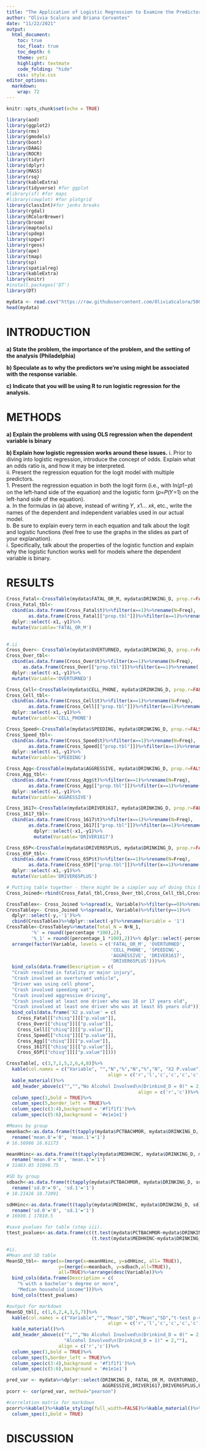 ```yaml
---
title: "The Application of Logistic Regression to Examine the Predictors of Car Crashes Caused by Alcohol"
author: "Olivia Scalora and Briana Cervantes"
date: "11/22/2021"
output:
  html_document:
    toc: true 
    toc_float: true 
    toc_depth: 6
    theme: yeti
    highlight: textmate
    code_folding: "hide"
    css: style.css
editor_options: 
  markdown: 
    wrap: 72
---
```


```r

knitr::opts_chunk$set(echo = TRUE)

library(aod)
library(ggplot2)
library(rms)
library(gmodels)
library(boot)
library(DAAG)
library(ROCR)
library(tidyr)
library(dplyr)
library(MASS)
library(rsq)
library(kableExtra)
library(tidyverse) #for ggplot
#library(sf) #for maps
#library(cowplot) #for plotgrid
library(classInt)#for jenks breaks
library(rgdal)
library(RColorBrewer)
library(broom)
library(maptools)
library(spdep)
library(spgwr)
library(rgeos)
library(ape)
library(tmap)
library(sp)
library(spatialreg)
library(kableExtra)
library(knitr)
#install.packages('DT')
library(DT)

mydata <- read.csv("https://raw.githubusercontent.com/OliviaScalora/500_Homework_3/main/Logistic Regression Data.csv")
head(mydata)

```

# INTRODUCTION

**a) State the problem, the importance of the problem, and the setting of the analysis (Philadelphia)**

**b) Speculate as to why the predictors we’re using might be associated with the response variable.**

**c) Indicate that you will be using R to run logistic regression for the analysis.**

# METHODS

**a) Explain the problems with using OLS regression when the dependent variable is binary**

**b) Explain how logistic regression works around these issues.**
  i. Prior to diving into logistic regression, introduce the concept of odds. Explain what an odds ratio is, and how it may be interpreted.  
  ii. Present the regression equation for the logit model with multiple predictors.  
    1. Present the regression equation in both the logit form (i.e., with ln(𝑝1−𝑝) on the left-hand side of the equation) and the logistic form (𝑝=𝑃(𝑌=1) on the left-hand side of the equation).  
    a. In the formulas in (a) above, instead of writing 𝑌, 𝑥1… 𝑥𝑘, etc., write the names of the dependent and independent variables used in our actual model.  
    b. Be sure to explain every term in each equation and talk about the logit and logistic functions (feel free to use the graphs in the slides as part of your explanation).  
  i. Specifically, talk about the properties of the logistic function and explain why the logistic function works well for models where the dependent variable is binary.  

# RESULTS

```r
Cross_Fatal<-CrossTable(mydata$FATAL_OR_M, mydata$DRINKING_D, prop.r=FALSE, prop.t=FALSE, prop.chisq=FALSE, chisq=TRUE)
Cross_Fatal_tbl<-
  cbind(as.data.frame(Cross_Fatal$t)%>%filter(x==1)%>%rename(N=Freq),
        as.data.frame(Cross_Fatal[["prop.tbl"]])%>%filter(x==1)%>%rename('percentage'=Freq,x1=x,y1=y))%>%
  dplyr::select(-x1,-y1)%>%
  mutate(Variable='FATAL_OR_M')
         

#.ii
Cross_Over<- CrossTable(mydata$OVERTURNED, mydata$DRINKING_D, prop.r=FALSE, prop.t=FALSE, prop.chisq=FALSE, chisq=TRUE)
Cross_Over_tbl<-
  cbind(as.data.frame(Cross_Over$t)%>%filter(x==1)%>%rename(N=Freq),
      as.data.frame(Cross_Over[["prop.tbl"]])%>%filter(x==1)%>%rename('percentage'=Freq,x1=x,y1=y))%>%
  dplyr::select(-x1,-y1)%>%
  mutate(Variable='OVERTURNED')

Cross_Cell<-CrossTable(mydata$CELL_PHONE, mydata$DRINKING_D, prop.r=FALSE, prop.t=FALSE, prop.chisq=FALSE, chisq=TRUE)
Cross_Cell_tbl<-
  cbind(as.data.frame(Cross_Cell$t)%>%filter(x==1)%>%rename(N=Freq),
        as.data.frame(Cross_Cell[["prop.tbl"]])%>%filter(x==1)%>%rename('percentage'=Freq,x1=x,y1=y))%>%
  dplyr::select(-x1,-y1)%>%
  mutate(Variable='CELL_PHONE')

Cross_Speed<-CrossTable(mydata$SPEEDING, mydata$DRINKING_D, prop.r=FALSE, prop.t=FALSE, prop.chisq=FALSE, chisq=TRUE)
Cross_Speed_tbl<-
  cbind(as.data.frame(Cross_Speed$t)%>%filter(x==1)%>%rename(N=Freq),
        as.data.frame(Cross_Speed[["prop.tbl"]])%>%filter(x==1)%>%rename('percentage'=Freq,x1=x,y1=y))%>%
  dplyr::select(-x1,-y1)%>%
  mutate(Variable='SPEEDING')

Cross_Agg<-CrossTable(mydata$AGGRESSIVE, mydata$DRINKING_D, prop.r=FALSE, prop.t=FALSE, prop.chisq=FALSE, chisq=TRUE)
Cross_Agg_tbl<-
  cbind(as.data.frame(Cross_Agg$t)%>%filter(x==1)%>%rename(N=Freq),
        as.data.frame(Cross_Agg[["prop.tbl"]])%>%filter(x==1)%>%rename('percentage'=Freq,x1=x,y1=y))%>%
  dplyr::select(-x1,-y1)%>%
  mutate(Variable='AGGRESSIVE')

Cross_1617<-CrossTable(mydata$DRIVER1617, mydata$DRINKING_D, prop.r=FALSE, prop.t=FALSE, prop.chisq=FALSE, chisq=TRUE)
Cross_1617_tbl<-
  cbind(as.data.frame(Cross_1617$t)%>%filter(x==1)%>%rename(N=Freq),
        as.data.frame(Cross_1617[["prop.tbl"]])%>%filter(x==1)%>%rename('percentage'=Freq,x1=x,y1=y))%>%
          dplyr::select(-x1,-y1)%>%
          mutate(Variable='DRIVER1617')

Cross_65P<-CrossTable(mydata$DRIVER65PLUS, mydata$DRINKING_D, prop.r=FALSE, prop.t=FALSE, prop.chisq=FALSE, chisq=TRUE)
Cross_65P_tbl<-
  cbind(as.data.frame(Cross_65P$t)%>%filter(x==1)%>%rename(N=Freq),
        as.data.frame(Cross_65P[["prop.tbl"]])%>%filter(x==1)%>%rename('percentage'=Freq,x1=x,y1=y))%>%
  dplyr::select(-x1,-y1)%>%
  mutate(Variable='DRIVER65PLUS')

# Putting table together - there might be a simpler way of doing this but this ends up working
Cross_Joined<-rbind(Cross_Fatal_tbl,Cross_Over_tbl,Cross_Cell_tbl,Cross_Speed_tbl,Cross_Agg_tbl,Cross_1617_tbl,Cross_65P_tbl)

CrossTablex<- Cross_Joined %>%spread(x, Variable)%>%filter(y==0)%>%rename(N_1=N,'percentage_1' = 'percentage')
CrossTabley<- Cross_Joined %>%spread(x, Variable)%>%filter(y==1)%>%
  dplyr::select(-y,-'1')%>%
  cbind(CrossTablex)%>%dplyr::select(-y)%>%rename(Variable = '1')
CrossTable<-CrossTabley%>%mutate(Total_N = N+N_1,
         '%' = round((percentage *100),2),
         '%_1' = round((percentage_1 *100),2))%>% dplyr::select(-percentage, -percentage_1)%>%
  arrange(factor(Variable, levels = c('FATAL_OR_M', 'OVERTURNED', 
                                      'CELL_PHONE', 'SPEEDING', 
                                      'AGGRESSIVE', 'DRIVER1617', 
                                      'DRIVER65PLUS')))%>%
  bind_cols(data.frame(Description = c(
  "Crash resulted in fatality or major injury",
  "Crash involved an overturned vehicle",
  "Driver was using cell phone",
  "Crash involved speeding vat",
  "Crash involved aggressive driving",
  "Crash involved at least one driver who was 16 or 17 years old",
  "Crash involved at least one driver who was at least 65 years old")))%>%
  bind_cols(data.frame('X2 p.value' = c(
    Cross_Fatal[["chisq"]][["p.value"]],
    Cross_Over[["chisq"]][["p.value"]],
    Cross_Cell[["chisq"]][["p.value"]],
    Cross_Speed[["chisq"]][["p.value"]],
    Cross_Agg[["chisq"]][["p.value"]],
    Cross_1617[["chisq"]][["p.value"]],
    Cross_65P[["chisq"]][["p.value"]])))
```

```r

CrossTable[, c(3,7,1,5,2,6,4,8)]%>%
  kable(col.names = c("Variable", "","N","%","N","%","N", "X2 P.value"),
                                     align = c('r','l','c','c','c','c','c','c'))%>%
  kable_material()%>%
  add_header_above(c("","","No Alcohol Involved\n(Drinkind_D = 0)" = 2, "Alcohol Involved\n(Drinkind_D = 1)" = 2,"Total", ""),
                                                align = c('r','c'))%>%
  column_spec(1,bold = TRUE)%>%
  column_spec(5,border_left = TRUE)%>%
  column_spec(c(3:4),background = '#f1f1f1')%>%
  column_spec(c(5:6),background = '#e1e1e1')

```

```r
#Means by group
meanbach<-as.data.frame(t(tapply(mydata$PCTBACHMOR, mydata$DRINKING_D, mean)))%>%mutate(Variable= 'PCTBACHMOR')%>%
  rename('mean.0'='0', 'mean.1'='1')
# 16.56986 16.61173 

meanHHinc<-as.data.frame(t(tapply(mydata$MEDHHINC, mydata$DRINKING_D, mean)))%>%mutate(Variable= 'MEDHHINC')%>%
  rename('mean.0'='0', 'mean.1'='1')
# 31483.05 31998.75 

#SD by group
sdbach<-as.data.frame(t(tapply(mydata$PCTBACHMOR, mydata$DRINKING_D, sd)))%>%mutate(Variable= 'PCTBACHMOR')%>%
  rename('sd.0'='0', 'sd.1'='1')
# 18.21426 18.72091

sdHHinc<-as.data.frame(t(tapply(mydata$MEDHHINC, mydata$DRINKING_D, sd)))%>%mutate(Variable= 'MEDHHINC')%>%
  rename('sd.0'='0', 'sd.1'='1')
# 16930.1 17810.5

#save pvalues for table (step iii). 
ttest_pvalues<-as.data.frame(c((t.test(mydata$PCTBACHMOR~mydata$DRINKING_D)$p.value),
                               (t.test(mydata$MEDHHINC~mydata$DRINKING_D)$p.value)))

#ii.
#Mean and SD table
MeanSD_tbl<- merge(x=(merge(x=meanHHinc, y=sdHHinc, all= TRUE)),
                   y=(merge(x=meanbach, y=sdbach,all=TRUE)),
                   all=TRUE)%>%arrange(desc(Variable))%>%
  bind_cols(data.frame(Description = c(
    "% with a bachelor's degree or more",
    "Median household income")))%>%
  bind_cols(ttest_pvalues)
```

```r
#output for markdown
MeanSD_tbl[, c(1,6,2,4,3,5,7)]%>%
  kable(col.names = c("Variable","","Mean","SD","Mean","SD","t-test p-value"),
                                     align = c('r','l','c','c','c','c','c'))%>%
  kable_material()%>%
  add_header_above(c("","","No Alcohol Involved\n(Drinkind_D = 0)" = 2,
                     "Alcohol Involved\n(Drinkind_D = 1)" = 2,""),
                   align = c('r','c'))%>%
  column_spec(1,bold = TRUE)%>%
  column_spec(5,border_left = TRUE)%>%
  column_spec(c(3:4),background = '#f1f1f1')%>%
  column_spec(c(5:6),background = '#e1e1e1')
```

```r
pred_var <- mydata%>%dplyr::select(DRINKING_D, FATAL_OR_M, OVERTURNED, CELL_PHONE, SPEEDING,
                                   AGGRESSIVE,DRIVER1617,DRIVER65PLUS,PCTBACHMOR,MEDHHINC)
pcorr <- cor(pred_var, method="pearson")

#correlation matrix for markdown
pcorr%>%kable()%>%kable_styling(full_width=FALSE)%>%kable_material()%>%
  column_spec(1,bold = TRUE)
```

# DISCUSSION

